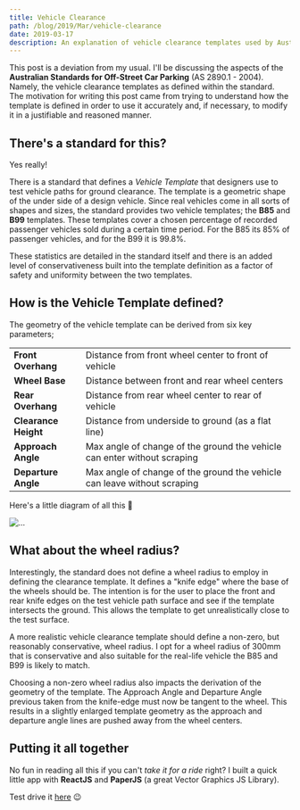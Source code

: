 ```yaml
---
title: Vehicle Clearance
path: /blog/2019/Mar/vehicle-clearance
date: 2019-03-17
description: An explanation of vehicle clearance templates used by Australian Standards 2890.1.
---
```



<Page>

<BlogTitle
  title={props.pageContext.frontmatter.title}
  datePublished={props.pageContext.frontmatter.date}
/>

This post is a deviation from my usual. I'll be discussing the aspects of the **Australian Standards
for Off-Street Car Parking** (AS 2890.1 - 2004). Namely, the vehicle clearance templates as defined
within the standard. The motivation for writing this post came from trying to understand how the
template is defined in order to use it accurately and, if necessary, to modify it in a justifiable
and reasoned manner.

## There's a standard for this?

Yes really!

There is a standard that defines a _Vehicle Template_ that designers use to test vehicle paths for
ground clearance. The template is a geometric shape of the under side of a design vehicle. Since
real vehicles come in all sorts of shapes and sizes, the standard provides two vehicle templates;
the **B85** and **B99** templates. These templates cover a chosen percentage of recorded passenger
vehicles sold during a certain time period. For the B85 its 85% of passenger vehicles, and for the
B99 it is 99.8%.

These statistics are detailed in the standard itself and there is an added level of conservativeness
built into the template definition as a factor of safety and uniformity between the two templates.

## How is the Vehicle Template defined?

The geometry of the vehicle template can be derived from six key parameters;

|                      |                                                                          |
| -------------------- | ------------------------------------------------------------------------ |
| **Front Overhang**   | Distance from front wheel center to front of vehicle                     |
| **Wheel Base**       | Distance between front and rear wheel centers                            |
| **Rear Overhang**    | Distance from rear wheel center to rear of vehicle                       |
| **Clearance Height** | Distance from underside to ground (as a flat line)                       |
| **Approach Angle**   | Max angle of change of the ground the vehicle can enter without scraping |
| **Departure Angle**  | Max angle of change of the ground the vehicle can leave without scraping |

Here's a little diagram of all this 🙂

![...](https://firebasestorage.googleapis.com/v0/b/vivekr-2d3dc.appspot.com/o/vehicle-clearance-template.png?alt=media&token=7a6581ed-c833-4037-933a-23b62dd76781)

## What about the wheel radius?

Interestingly, the standard does not define a wheel radius to employ in defining the clearance
template. It defines a "knife edge" where the base of the wheels should be. The intention is for the
user to place the front and rear knife edges on the test vehicle path surface and see if the
template intersects the ground. This allows the template to get unrealistically close to the test
surface.

A more realistic vehicle clearance template should define a non-zero, but reasonably conservative,
wheel radius. I opt for a wheel radius of 300mm that is conservative and also suitable for the
real-life vehicle the B85 and B99 is likely to match.

Choosing a non-zero wheel radius also impacts the derivation of the geometry of the template. The
Approach Angle and Departure Angle previous taken from the knife-edge must now be tangent to the
wheel. This results in a slightly enlarged template geometry as the approach and departure angle
lines are pushed away from the wheel centers.

## Putting it all together

No fun in reading all this if you can't _take it for a ride_ right? I built a quick little app with
**ReactJS** and **PaperJS** (a great Vector Graphics JS Library).

Test drive it [here](https://vehicle-clearance.surge.sh) 😉

</Page>
